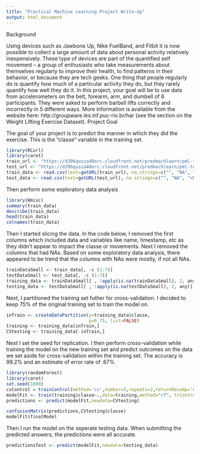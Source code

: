 ```yaml
---
title: "Practical Machine Learning Project Write-Up"
output: html_document
---
```


Background

Using devices such as Jawbone Up, Nike FuelBand, and Fitbit it is now possible to collect a large amount of data about personal activity relatively inexpensively. These type of devices are part of the quantified self movement – a group of enthusiasts who take measurements about themselves regularly to improve their health, to find patterns in their behavior, or because they are tech geeks. One thing that people regularly do is quantify how much of a particular activity they do, but they rarely quantify how well they do it. In this project, your goal will be to use data from accelerometers on the belt, forearm, arm, and dumbell of 6 participants. They were asked to perform barbell lifts correctly and incorrectly in 5 different ways. More information is available from the website here: http://groupware.les.inf.puc-rio.br/har (see the section on the Weight Lifting Exercise Dataset). 
Project Goal

The goal of your project is to predict the manner in which they did the exercise. This is the "classe" variable in the training set. 

```r
library(RCurl)
library(caret)
train_url <- "https://d396qusza40orc.cloudfront.net/predmachlearn/pml-training.csv"
test_url <- "https://d396qusza40orc.cloudfront.net/predmachlearn/pml-testing.csv"
train_data <- read.csv(text=getURL(train_url), na.strings=c("", "NA", "<NA>"))
test_data <- read.csv(text=getURL(test_url), na.strings=c("", "NA", "<NA>"))
```

Then perform some exploratory data analysis
```r
library(Hmisc)
summary(train_data)
describe(train_data)
head(train_data)
colnames(train_data)
```
Then I started slicing the data. In the code below, I removed the first columns which included data and variables like name, timestamp, etc as they didn't appear to impact the classe or movements. Next I removed the columns that had NAs. Based on some exploratory data analysis, there appeared to be trend that the columns with NAs were mostly, if not all NAs. 
```r
trainDataSmall <- train_data[, -c (1:7)]
testDataSmall <- test_data[, -c (1:7)]
training_data <- trainDataSmall[ , !apply(is.na(trainDataSmall), 2, any)]
testing_data <- testDataSmall[ , !apply(is.na(testDataSmall), 2, any)]
```
Next, I partitioned the training set futher for cross-validation. I decided to keep 75% of the original training set to train the model on.
```r
inTrain <- createDataPartition(y=training_data$classe,
                               p=0.75, list=FALSE)
training <- training_data[inTrain,]
CVtesting <- training_data[-inTrain,]
```
Next I set the seed for replication. I then perform cross-validation while training the model on the new training set and predict outcomes on the data we set aside for cross-validation within the training set. The accuracy is 99.2% and an estimate of error rate of .67%
```r
library(randomForest)
library(caret)
set.seed(1000)
cvControl = trainControl(method='cv',number=5,repeats=2,returnResamp='none')
modelFit <- train(training$classe~.,data=training,method="rf", trControl=cvControl)
predictions <- predict(modelFit,newdata=CVtesting)

confusionMatrix(predictions,CVtesting$classe)
modelFit$finalModel
```
Then I run the model on the seperate testing data. When submitting the predicted answers, the predictions were all accurate.
```r
predictionsTest <- predict(modelFit,newdata=testing_data)
```
